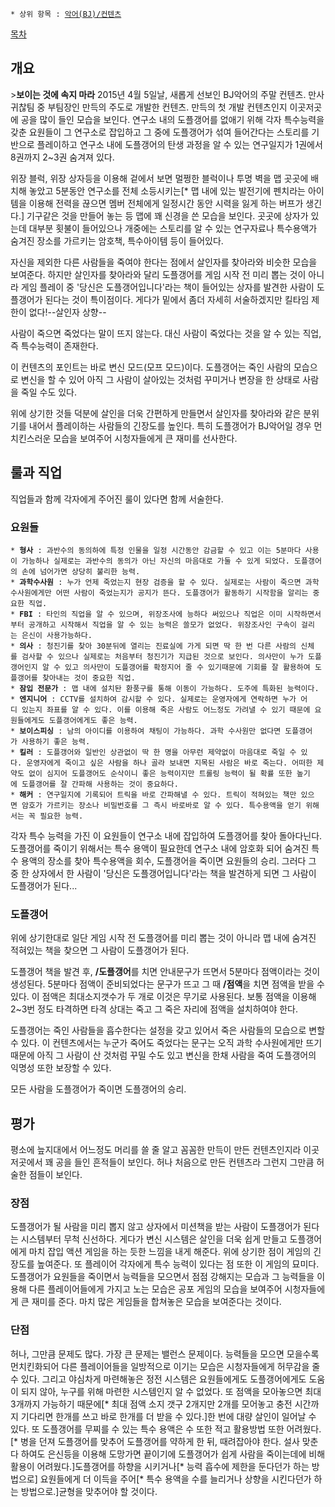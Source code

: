  * 상위 항목 : [[악어(BJ)/컨텐츠]]

[[목차]]

== 개요 ==
>'''보이는 것에 속지 마라'''
2015년 4월 5일날, 새롭게 선보인 BJ악어의 주말 컨텐츠. 만사귀찮팀 중 부팀장인 만득의 주도로 개발한 컨텐츠. 만득의 첫 개발 컨텐츠인지 이곳저곳에 공을 많이 들인 모습을 보인다. 연구소 내의 도플갱어를 없애기 위해 각자 특수능력을 갖춘 요원들이 그 연구소로 잡입하고 그 중에 도플갱어가 섞여 들어간다는 스토리를 기반으로 플레이하고 연구소 내에 도플갱어의 탄생 과정을 알 수 있는 연구일지가 1권에서 8권까지 2~3권 숨겨져 있다.

위장 블럭, 위장 상자등을 이용해 겉에서 보면 멀쩡한 블럭이나 투명 벽을 맵 곳곳에 배치해 놓았고 5분동안 연구소를 전체 소등시키는[* 맵 내에 있는 발전기에 펜치라는 아이템을 이용해 전력을 끊으면 멤버 전체에게 일정시간 동안 시력을 잃게 하는 버프가 생긴다.] 기구같은 것을 만들어 놓는 등 맵에 꽤 신경을 쓴 모습을 보인다. 곳곳에 상자가 있는데 대부분 횟불이 들어있으나 개중에는 스토리를 알 수 있는 연구자료나 특수용액가 숨겨진 장소를 가르키는 암호책, 특수아이템 등이 들어있다.

자신을 제외한 다른 사람들을 죽여야 한다는 점에서 살인자를 찾아라와 비슷한 모습을 보여준다. 하지만 살인자를 찾아라와 달리 도플갱어를 게임 시작 전 미리 뽑는 것이 아니라 게임 플레이 중 '당신은 도플갱어입니다'라는 책이 들어있는 상자를 발견한 사람이 도플갱어가 된다는 것이 특이점이다. 게다가 밑에서 좀더 자세히 서술하겠지만 킬타임 제한이 없다!--살인자 상향--

사람이 죽으면 죽었다는 말이 뜨지 않는다. 대신 사람이 죽었다는 것을 알 수 있는 직업, 즉 특수능력이 존재한다. 

이 컨텐츠의 포인트는 바로 변신 모드(모프 모드)이다. 도플갱어는 죽인 사람의 모습으로 변신을 할 수 있어 아직 그 사람이 살아있는 것처럼 꾸미거나 변장을 한 상태로 사람을 죽일 수도 있다.

위에 상기한 것들 덕분에 살인을 더욱 간편하게 만들면서 살인자를 찾아라와 같은 분위기를 내어서 플레이하는 사람들의 긴장도를 높인다. 특히 도플갱어가 BJ악어일 경우 먼치킨스러운 모습을 보여주어 시청자들에게 큰 재미를 선사한다.

== 룰과 직업 ==
직업들과 함께 각자에게 주어진 룰이 있다면 함께 서술한다.

=== 요원들 ===

 * '''형사''' : 과반수의 동의하에 특정 인물을 일정 시간동안 감금할 수 있고 이는 5분마다 사용이 가능하나 실제로는 과반수의 동의가 아닌 자신의 마음대로 가둘 수 있게 되었다. 도플갱어의 손에 넘어가면 상당히 불리한 능력.
 * '''과학수사원''' : 누가 언제 죽었는지 현장 검증을 할 수 있다. 실제로는 사람이 죽으면 과학수사원에게만 어떤 사람이 죽었는지가 공지가 뜬다. 도플갱어가 활동하기 시작함을 알리는 중요한 직업.
 * '''FBI''' : 타인의 직업을 알 수 있으며, 위장조사에 능하다 써있으나 직업은 이미 시작하면서부터 공개하고 시작해서 직업을 알 수 있는 능력은 쓸모가 없었다. 위장조사인 구속이 걸리는 은신이 사용가능하다. 
 * '''의사''' : 청진기를 찾아 30분뒤에 열리는 진료실에 가게 되면 딱 한 번 다른 사람의 신체를 검사할 수 있으나 실제로는 처음부터 청진기가 지급된 것으로 보인다. 의사만이 누가 도플갱어인지 알 수 있고 의사만이 도플갱어를 확정지어 줄 수 있기때문에 기회를 잘 활용하여 도플갱어를 찾아내는 것이 중요한 직업.
 * '''잠입 전문가''' : 맵 내에 설치돤 환풍구를 통해 이동이 가능하다. 도주에 특화된 능력이다.
 * '''엔지니어''' : CCTV를 설치하여 감시할 수 있다. 실제로는 운영자에게 연락하면 누가 어디 있는지 좌표를 알 수 있다. 이를 이용해 죽은 사람도 어느정도 가려낼 수 있기 때문에 요원들에게도 도플갱어에게도 좋은 능력.
 * '''보이스피싱''' : 남의 아이디를 이용하여 채팅이 가능하다. 과학 수사원만 없다면 도플갱어가 사용하기 좋은 능력.
 * '''킬러''' : 도플갱어와 일반인 상관없이 딱 한 명을 아무런 제약없이 마음대로 죽일 수 있다. 운영자에게 죽이고 싶은 사람을 하나 골라 보내면 지목된 사람은 바로 죽는다. 어떠한 제약도 없이 심지어 도플갱어도 순삭이니 좋은 능력이지만 트롤링 능력이 될 확률 또한 높기에 도플갱어를 잘 간파해 사용하는 것이 중요하다.
 * '''해커''' : 연구일지에 기록되어 트릭을 바로 간파해낼 수 있다. 트릭이 적혀있는 책만 있으면 암호가 가르키는 장소나 비밀번호를 그 즉시 바로바로 알 수 있다. 특수용액을 얻기 위해서는 꼭 필요한 능력.

각자 특수 능력을 가진 이 요원들이 연구소 내에 잡입하여 도플갱어를 찾아 돌아다닌다. 도플갱어를 죽이기 위해서는 특수 용액이 필요한데 연구소 내에 암호화 되어 숨겨진 특수 용액의 장소를 찾아 특수용액을 회수, 도플갱어을 죽이면 요원들의 승리. 그러다 그 중 한 상자에서 한 사람이 '당신은 도플갱어입니다'라는 책을 발견하게 되면 그 사람이 도플갱어가 된다...

=== 도플갱어 ===
위에 상기한대로 일단 게임 시작 전 도플갱어를 미리 뽑는 것이 아니라 맵 내에 숨겨진 적혀있는 책을 찾으면 그 사람이 도플갱어가 된다. 

도플갱어 책을 발견 후, '''/도플갱어'''를 치면 안내문구가 뜨면서 5분마다 점액이라는 것이 생성된다. 5분마다 점액이 준비되었다는 문구가 뜨고 그 때 '''/점액'''을 치면 점액을 받을 수 있다. 이 점액은 최대소지갯수가 두 개로 이것은 무기로 사용된다. 보통 점액을 이용해 2~3번 정도 타격하면 타격 상대는 죽고 그 죽은 자리에 점액을 설치하여야 한다.

도플갱어는 죽인 사람들을 흡수한다는 설정을 갖고 있어서 죽은 사람들의 모습으로 변할 수 있다. 이 컨텐츠에서는 누군가 죽어도 죽었다는 문구는 오직 과학 수사원에게만 뜨기 때문에 아직 그 사람이 산 것처럼 꾸밀 수도 있고 변신을 한채 사람을 죽여 도플갱어의 익명성 또한 보장할 수 있다.

모든 사람을 도플갱어가 죽이면 도플갱어의 승리.

== 평가 ==
평소에 늪지대에서 어느정도 머리를 쓸 줄 알고 꼼꼼한 만득이 만든 컨텐츠인지라 이곳저곳에서 꽤 공을 들인 흔적들이 보인다. 허나 처음으로 만든 컨텐츠라 그런지 그만큼 허술한 점들이 보인다.

=== 장점 ===
도플갱어가 될 사람을 미리 뽑지 않고 상자에서 미션책을 받는 사람이 도플갱어가 된다는 시스템부터 무척 신선하다. 게다가 변신 시스템은 살인을 더욱 쉽게 만들고 도플갱어에게 마치 잡입 액션 게임을 하는 듯한 느낌을 내게 해준다. 위에 상기한 점이 게임의 긴장도를 높여준다. 또 플레이어 각자에게 특수 능력이 있다는 점 또한 이 게임의 묘미다. 도플갱어가 요원들을 죽이면서 능력들을 모으면서 점점 강해지는 모습과 그 능력들을 이용해 다른 플레이어들에게 가지고 노는 모습은 공포 게임의 모습을 보여주어 시청자들에게 큰 재미를 준다. 마치 많은 게임들을 합쳐놓은 모습을 보여준다는 것이다.

=== 단점 ===
허나, 그만큼 문제도 많다. 가장 큰 문제는 밸런스 문제이다. 능력들을 모으면 모을수록 먼치킨화되어 다른 플레이어들을 일방적으로 이기는 모습은 시청자들에게 허무감을 줄 수 있다. 그리고 야심차게 마련해놓은 정전 시스템은 요원들에게도 도플갱어에게도 도움이 되지 않아, 누구를 위해 마련한 시스템인지 알 수 없었다. 또 점액을 모아놓으면 최대 3개까지 가능하기 때문에[* 최대 점액 소지 갯구 2개지만 2개를 모어놓고 충전 시간까지 기다리면 한개를 쓰고 바로 한개를 더 받을 수 있다.]한 번에 대량 살인이 일어날 수 있다. 또 도플갱어를 무찌를 수 있는 특수 용액은 수 또한 적고 활용방법 또한 어려웠다.[* 병을 던져 도플갱어를 맞추어 도플갱어를 약하게 한 뒤, 때려잡아야 한다. 설사 맞춘다 하여도 은신등을 이용해 도망가면 끝이기에 도플갱어가 쉽게 사람을 죽이는데에 비해 활용이 어려웠다.]도플갱어를 하향을 시키거나[* 능력 흡수에 제한을 둔다던가 하는 방법으로] 요원들에게 더 이득을 주어[* 특수 용액을 수를 늘리거나 상향을 시킨다던가 하는 방법으로.]균형을 맞추어야 할 것이다.
